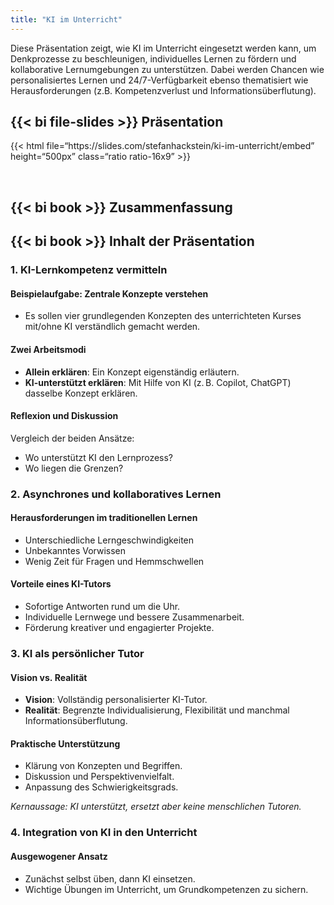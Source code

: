 ```yaml
---
title: "KI im Unterricht"
---
```


Diese Präsentation zeigt, wie KI im Unterricht eingesetzt werden kann, um Denkprozesse zu beschleunigen, individuelles Lernen zu fördern und kollaborative Lernumgebungen zu unterstützen. Dabei werden Chancen wie personalisiertes Lernen und 24/7-Verfügbarkeit ebenso thematisiert wie Herausforderungen (z.B. Kompetenzverlust und Informationsüberflutung).



## {{< bi file-slides >}} Präsentation

{{< html file="https://slides.com/stefanhackstein/ki-im-unterricht/embed" height="500px" class="ratio ratio-16x9" >}}

<br>

## {{< bi book >}} Zusammenfassung

::: {.callout-note collapse="true"}
## {{< bi book >}} Inhalt der Präsentation

### 1. KI-Lernkompetenz vermitteln
#### Beispielaufgabe: Zentrale Konzepte verstehen
- Es sollen vier grundlegenden Konzepten des unterrichteten Kurses mit/ohne KI verständlich gemacht werden.

#### Zwei Arbeitsmodi
- __Allein erklären__: Ein Konzept eigenständig erläutern.
- __KI-unterstützt erklären__: Mit Hilfe von KI (z. B. Copilot, ChatGPT) dasselbe Konzept erklären.


#### Reflexion und Diskussion
Vergleich der beiden Ansätze:

- Wo unterstützt KI den Lernprozess?
- Wo liegen die Grenzen?

### 2. Asynchrones und kollaboratives Lernen
#### Herausforderungen im traditionellen Lernen
- Unterschiedliche Lerngeschwindigkeiten
- Unbekanntes Vorwissen
- Wenig Zeit für Fragen und Hemmschwellen

#### Vorteile eines KI-Tutors
- Sofortige Antworten rund um die Uhr.
- Individuelle Lernwege und bessere Zusammenarbeit.
- Förderung kreativer und engagierter Projekte.

### 3. KI als persönlicher Tutor
#### Vision vs. Realität
- __Vision__: Vollständig personalisierter KI-Tutor.
- __Realität__: Begrenzte Individualisierung, Flexibilität und manchmal Informationsüberflutung.

#### Praktische Unterstützung
- Klärung von Konzepten und Begriffen.
- Diskussion und Perspektivenvielfalt.
- Anpassung des Schwierigkeitsgrads.

*Kernaussage: KI unterstützt, ersetzt aber keine menschlichen Tutoren.*

### 4. Integration von KI in den Unterricht
#### Ausgewogener Ansatz
- Zunächst selbst üben, dann KI einsetzen.
- Wichtige Übungen im Unterricht, um Grundkompetenzen zu sichern.

:::